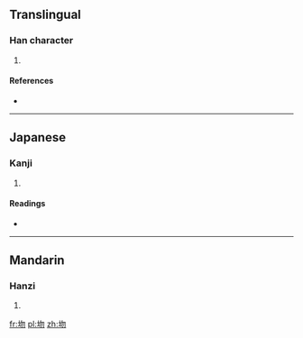 ==Translingual==

===Han character===
{{Han char|rn=32|rad=土|as=04|sn=7|four=|canj=土心竹竹 (GPHH)|ids=⿰[[土]][[勿]]}}

# {{defn|Han|sort=土04}}

====References====
* {{Han ref|kx=0224.210|dkj=04905|dj=0459.090|hdz=10425.030|uh=573D|ud=22333}}

----

==Japanese==

===Kanji===
{{ja-kanji|grade=|rs=土04}}

# {{defn|lang=ja|sort=土04}}

====Readings====
* {{ja-readings|on=[[ぼつ]] (botsu), [[もち]] (mochi)|kun=[[うめる]] (umeru)}}

----

==Mandarin==

===Hanzi===
{{cmn-hanzi|pin=[[mò]] ([[mo4]])|wg=mo<sup>4</sup>}}

# {{defn|lang=cmn|sort=土04}}

[[fr:圽]]
[[pl:圽]]
[[zh:圽]]
